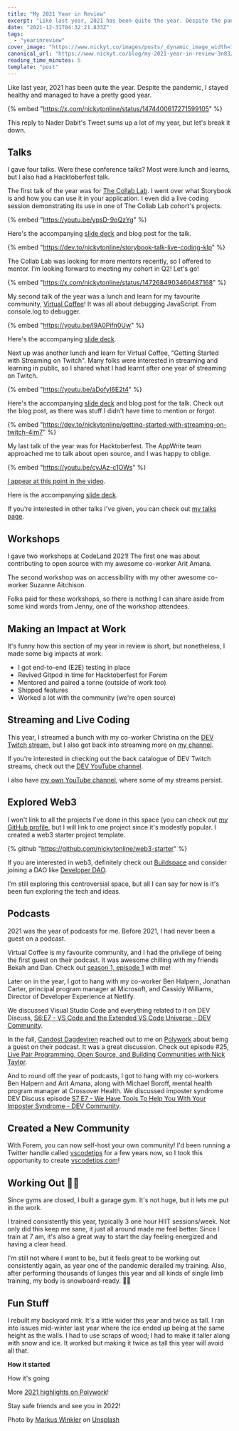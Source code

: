 ```yaml
---
title: "My 2021 Year in Review"
excerpt: "Like last year, 2021 has been quite the year. Despite the pandemic, I stayed healthy and managed to..."
date: "2021-12-31T04:32:21.833Z"
tags:
  - "yearinreview"
cover_image: "https://www.nickyt.co/images/posts/_dynamic_image_width=1000,height=420,fit=cover,gravity=auto,format=auto_https%3A%2F%2Fdev-to-uploads.s3.amazonaws.com%2Fuploads%2Farticles%2F1fgj6dfj33nd55i17c9c.jpeg"
canonical_url: "https://www.nickyt.co/blog/my-2021-year-in-review-3n83/"
reading_time_minutes: 5
template: "post"
---
```



Like last year, 2021 has been quite the year. Despite the pandemic, I stayed healthy and managed to have a pretty good year.

{% embed "https://x.com/nickytonline/status/1474400617271599105" %}

This reply to Nader Dabit's Tweet sums up a lot of my year, but let's break it down.

## Talks

I gave four talks. Were these conference talks? Most were lunch and learns, but I also had a Hacktoberfest talk.

The first talk of the year was for [The Collab Lab](https://the-collab-lab.codes/). I went over what Storybook is and how you can use it in your application. I even did a live coding session demonstrating its use in one of The Collab Lab cohort's projects.

{% embed "https://youtu.be/ypsD-9qQzYg" %}

Here's the accompanying [slide deck](https://www.iamdeveloper.com/storybook2021) and blog post for the talk.

{% embed "https://dev.to/nickytonline/storybook-talk-live-coding-klp" %}

The Collab Lab was looking for more mentors recently, so I offered to mentor. I'm looking forward to meeting my cohort in Q2! Let's go!

{% embed "https://x.com/nickytonline/status/1472684903460487168" %}

My second talk of the year was a lunch and learn for my favourite community, [Virtual Coffee](https://virtualcoffee.io)! It was all about debugging JavaScript. From console.log to debugger.

{% embed "https://youtu.be/I9A0Pifn0Uw" %}

Here's the accompanying [slide deck](https://iamdeveloper.com/debug2021).

Next up was another lunch and learn for Virtual Coffee, "Getting Started with Streaming on Twitch". Many folks were interested in streaming and learning in public, so I shared what I had learnt after one year of streaming on Twitch.

{% embed "https://youtu.be/aDofyI6E2t4" %}

Here's the accompanying [slide deck](https://iamdeveloper.com/stream2021) and blog post for the talk. Check out the blog post, as there was stuff I didn't have time to mention or forgot.

{% embed "https://dev.to/nickytonline/getting-started-with-streaming-on-twitch-4im7" %}

My last talk of the year was for Hacktoberfest. The AppWrite team approached me to talk about open source, and I was happy to oblige.

{% embed "https://youtu.be/cyJAz-c1OWs" %}

[I appear at this point in the video](https://www.youtube.com/watch?v=cyJAz-c1OWs&t=3653s).

Here is the accompanying [slide deck](https://iamdeveloper.com/hacktoberfest2021).

If you're interested in other talks I've given, you can check out [my talks page](https://www.iamdeveloper.com/pages/talks/).

## Workshops

I gave two workshops at CodeLand 2021! The first one was about contributing to open source with my awesome co-worker Arit Amana.

<Twitter id="1440766175353335814" />

The second workshop was on accessibility with my other awesome co-worker Suzanne Aitchison.

<Twitter id="1441210447982743554" />

Folks paid for these workshops, so there is nothing I can share aside from some kind words from Jenny, one of the workshop attendees.

<Twitter id="1441121683100684290" />

## Making an Impact at Work

It's funny how this section of my year in review is short, but nonetheless, I made some big impacts at work:

- I got end-to-end (E2E) testing in place
- Revived Gitpod in time for Hacktoberfest for Forem
- Mentored and paired a tonne (outside of work too)
- Shipped features
- Worked a lot with the community (we're open source)

## Streaming and Live Coding

This year, I streamed a bunch with my co-worker Christina on the [DEV Twitch stream](https://www.twitch.tv/thepracticaldev), but I also got back into streaming more on [my channel](https://livecoding.ca).

If you're interested in checking out the back catalogue of DEV Twitch streams, check out the [DEV YouTube channel](https://www.youtube.com/ThePracticalDevTeam).

I also have [my own YouTube channel](https://youtube.iamdeveloper.com), where some of my streams persist.

## Explored Web3

I won't link to all the projects I've done in this space (you can check out [my GitHub profile](https://github.com/nickytonline), but I will link to one project since it's modestly popular. I created a web3 starter project template.

{% github "https://github.com/nickytonline/web3-starter" %}

If you are interested in web3, definitely check out [Buildspace](https://buildspace.so) and consider joining a DAO like [Developer DAO](https://www.developerdao.com/).

I'm still exploring this controversial space, but all I can say for now is
it's been fun exploring the tech and ideas.

## Podcasts

2021 was the year of podcasts for me. Before 2021, I had never been a guest on a podcast.

Virtual Coffee is my favourite community, and I had the privilege of being the first guest on their podcast. It was awesome chilling with my friends Bekah and Dan. Check out [season 1, episode 1](https://virtualcoffee.io/podcast/0101-nickyt/) with me!

Later on in the year, I got to hang with my co-worker Ben Halpern, Jonathan Carter, principal program manager at Microsoft, and Cassidy Williams, Director of Developer Experience at Netlify.

We discussed Visual Studio Code and everything related to it on DEV Discuss, [S6:E7 - VS Code and the Extended VS Code Universe - DEV Community](https://dev.to/devdiscuss/s6-e7-vs-code-and-the-extended-vs-code-universe).

In the fall, [Candost Dagdeviren](https://candost.blog/) reached out to me on [Polywork](https://timeline.iamdeveloper.com) about being a guest on their podcast. It was a great discussion. Check out episode #25, [Live Pair Programming, Open Source, and Building Communities with Nick Taylor](https://candost.blog/podcast/sw-25-live-pair-programming-open-source-and-building-communities-with-nick-taylor/).

And to round off the year of podcasts, I got to hang with my co-workers Ben Halpern and Arit Amana, along with Michael Boroff, mental health program manager at Crossover Health. We discussed imposter syndrome DEV Discuss episode [S7:E7 - We Have Tools To Help You With Your Imposter Syndrome - DEV Community](https://dev.to/devdiscuss/s7-e7-we-have-tools-to-help-you-with-your-imposter-syndrome).

## Created a New Community

With Forem, you can now self-host your own community! I'd been running a Twitter handle called [vscodetips](https://twitter.com/vscodetips) for a few years now, so I took this opportunity to create [vscodetips.com](https://vscodetips.com)!

<Twitter id="1437497275786440705" />

## Working Out 💪🏻

Since gyms are closed, I built a garage gym. It's not huge, but it lets me put in the work.

I trained consistently this year, typically 3 one hour HIIT sessions/week. Not only did this keep me sane, it just all around made me feel better. Since I train at 7 am, it's also a great way to start the day feeling energized and having a clear head.

I'm still not where I want to be, but it feels great to be working out consistently again, as year one of the pandemic derailed my training. Also, after performing thousands of lunges this year and all kinds of single limb training, my body is snowboard-ready. 🏂🏻

## Fun Stuff

I rebuilt my backyard rink. It's a little wider this year and twice as tall. I ran into issues mid-winter last year where the ice ended up being at the same height as the walls. I had to use scraps of wood; I had to make it taller along with snow and ice. It worked but making it twice as tall this year will avoid all that.

**How it started**

<Twitter id="1462065499634913282" />

How it's going

<Twitter id="1476037817553895427" />

More [2021 highlights on Polywork](https://timeline.iamdeveloper.com/nickytonline/collections/846281)!

Stay safe friends and see you in 2022!

Photo by <a href="https://unsplash.com/@markuswinkler?utm_source=unsplash&utm_medium=referral&utm_content=creditCopyText">Markus Winkler</a> on <a href="https://unsplash.com/s/photos/2021?utm_source=unsplash&utm_medium=referral&utm_content=creditCopyText">Unsplash</a>
